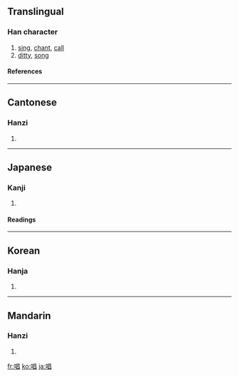 ==Translingual==
===Han character===
{{Han char|rn=30|rad=口|as=08|sn=11|four=6606<sub>0</sub>|canj=口日日 (RAA)}}
# [[sing]], [[chant]], [[call]]
# [[ditty]], [[song]]
====References====
{{Han ref|kx=0193.210|dkj=03765|dj=0414.010|hdz=10640.080|uh=5531|ud=21809|bh=B0DB|bd=45275}}
----
==Cantonese==
===Hanzi===
{{yue-hanzi|jyut=|y=cheung3}}
# {{defn|Cantonese}}
----
==Japanese==
===Kanji===
{{ja-kanji|grade=4|rs=口08}}
# {{defn|Japanese}} 
====Readings====
{{ja-readings|on=[[しょう]] (shō)|kun=[[となえる]] (tonaeru), [[うたう]] (utau), [[うた]] (uta)}}
----
==Korean==
===Hanja===
{{ko-hanja|hangeul=창|rv=chang|mr=ch'ang}}
# {{defn|Korean}}
----
==Mandarin==
===Hanzi===
{{cmn-hanzi|pin=[[chàng]] ([[chang4]])|wg=ch'ang<sup>4</sup>}}
# {{defn|Mandarin}}

[[fr:唱]]
[[ko:唱]]
[[ja:唱]]
